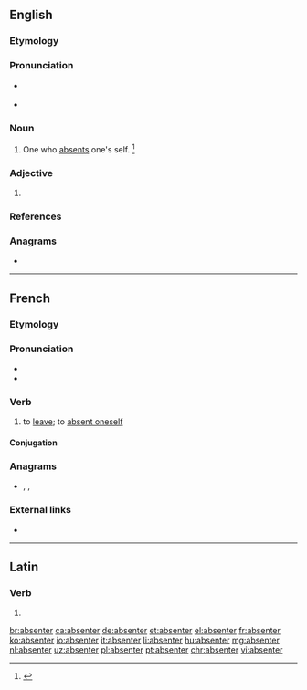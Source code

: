==English==

===Etymology===
{{suffix|absent|er|lang=en}}

===Pronunciation===
* {{a|GenAm|noun}} {{IPA|/æbˈsɛn.tɚ/|lang=en}}
* {{a|GenAm|adjective}} {{IPA|/ˈæb.sən.tɚ/|lang=en}}

===Noun===
{{en-noun}}

# One who [[absent]]s one's self. {{defdate|First attested in the late 16<sup>th</sup> century.}}<ref name=SOED>{{R:SOED5|page=8}}</ref>

===Adjective===
{{head|en|adjective comparative form}}

# {{lb|en|rare}} {{en-comparative of|absent}}

===References===
<references/>

===Anagrams===
* {{l|en|base rent}}

----

==French==

===Etymology===
{{suffix|absent|er|lang=fr}}

===Pronunciation===
* {{fr-IPA}}
* {{audio|Fr-absenter.ogg|Audio|lang=fr}}

===Verb===
{{fr-verb}}

# {{lb|fr|reflexive}} to [[leave]]; to [[absent#Verb|absent oneself]]

====Conjugation====
{{fr-conj-auto|refl=yes}}

===Anagrams===
* {{l|fr|basèrent}}, {{l|fr|bernâtes}}, {{l|fr|ébrasent}}

===External links===
* {{R:TLFi}}

----

==Latin==

===Verb===
{{la-verb-form|absenter}}

# {{inflection of|absentō||1|s|pres|pasv|subj|lang=la}}

[[br:absenter]]
[[ca:absenter]]
[[de:absenter]]
[[et:absenter]]
[[el:absenter]]
[[fr:absenter]]
[[ko:absenter]]
[[io:absenter]]
[[it:absenter]]
[[li:absenter]]
[[hu:absenter]]
[[mg:absenter]]
[[nl:absenter]]
[[uz:absenter]]
[[pl:absenter]]
[[pt:absenter]]
[[chr:absenter]]
[[vi:absenter]]